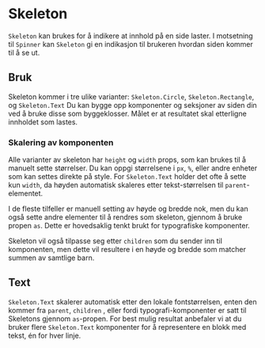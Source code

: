 

<Meta of={SkeletonStories} />

# Skeleton

`Skeleton` kan brukes for å indikere at innhold på en side laster. I motsetning til `Spinner` kan `Skeleton` gi en indikasjon til brukeren hvordan siden kommer til å se ut.

<Primary />
<Controls />

## Bruk

<Canvas of={SkeletonStories.Components} />

Skeleton kommer i tre ulike varianter: `Skeleton.Circle`, `Skeleton.Rectangle`, og `Skeleton.Text`
Du kan bygge opp komponenter og seksjoner av siden din ved å bruke disse som byggeklosser. Målet er at resultatet skal etterligne innholdet som lastes.

<Canvas of={SkeletonStories.UsageExample} />

### Skalering av komponenten

Alle varianter av skeleton har `height` og `width` props, som kan brukes til å manuelt sette størrelser. Du kan oppgi størrelsene i `px`, `%`, eller andre enheter som kan settes direkte på style.
For `Skeleton.Text` holder det ofte å sette kun `width`, da høyden automatisk skaleres etter tekst-størrelsen til `parent`-elementet.

I de fleste tilfeller er manuell setting av høyde og bredde nok, men du kan også sette andre elementer til å rendres som skeleton, gjennom å bruke propen `as`. Dette er hovedsaklig tenkt brukt for typografiske komponenter.

<Canvas of={SkeletonStories.As} />

Skeleton vil også tilpasse seg etter `children` som du sender inn til komponenten, men dette vil resultere i en høyde og bredde som matcher summen av samtlige barn.

<Canvas of={SkeletonStories.Children} />

## Text

`Skeleton.Text` skalerer automatisk etter den lokale fontstørrelsen, enten den kommer fra `parent`, `children` , eller fordi typografi-komponenter er satt til Skeletons gjennom `as`-propen.
For best mulig resultat anbefaler vi at du bruker flere `Skeleton.Text` komponenter for å representere en blokk med tekst, én for hver linje.

<Canvas of={SkeletonStories.TextExample} />
